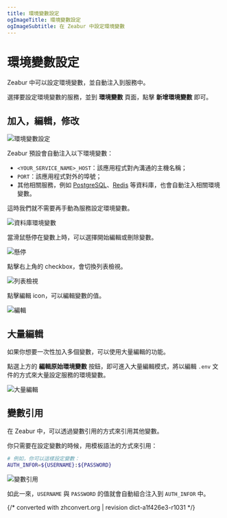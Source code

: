 ```yaml
---
title: 環境變數設定
ogImageTitle: 環境變數設定
ogImageSubtitle: 在 Zeabur 中設定環境變數
---
```


# 環境變數設定

Zeabur 中可以設定環境變數，並自動注入到服務中。

選擇要設定環境變數的服務，並到 **環境變數** 頁面，點擊 **新增環境變數** 即可。

## 加入，編輯，修改

![環境變數設定](/environment/add-variables.zh-TW.png)

Zeabur 預設會自動注入以下環境變數：

- `<YOUR_SERVICE_NAME>_HOST`：該應用程式對內溝通的主機名稱；
- `PORT`：該應用程式對外的埠號；
- 其他相關服務，例如 [PostgreSQL](/databases/postgresql)、[Redis](/databases/redis) 等資料庫，也會自動注入相關環境變數。

這時我們就不需要再手動為服務設定環境變數。

![資料庫環境變數](/environment/db-env.zh-TW.png)

當滑鼠懸停在變數上時，可以選擇開始編輯或刪除變數。

![懸停](/environment/var-hover.png)

點擊右上角的 checkbox，會切換列表檢視。

![列表檢視](/environment/var-list-view.png)

點擊編輯 icon，可以編輯變數的值。

![編輯](/environment/var-edit.png)

## 大量編輯

如果你想要一次性加入多個變數，可以使用大量編輯的功能。

點選上方的 **編輯原始環境變數** 按鈕，即可進入大量編輯模式，將以編輯 `.env` 文件的方式來大量設定服務的環境變數。

![大量編輯](/environment/var-raw-edit.png)

## 變數引用

在 Zeabur 中，可以透過變數引用的方式來引用其他變數。

你只需要在設定變數的時候，用模板語法的方式來引用：

```bash
# 例如，你可以這樣設定變數：
AUTH_INFOR=${USERNAME}:${PASSWORD}
```

![變數引用](/environment/var-reference.png)

如此一來，`USERNAME` 與 `PASSWORD` 的值就會自動組合注入到 `AUTH_INFOR` 中。

{/* converted with zhconvert.org | revision dict-a1f426e3-r1031 */}
